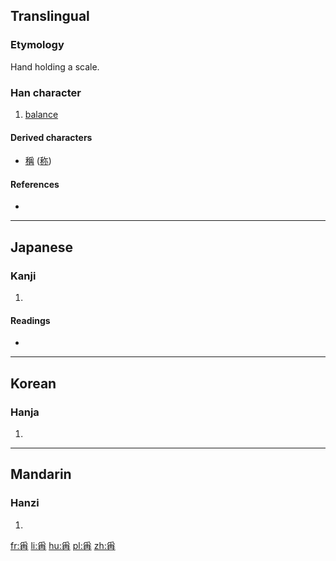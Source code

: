 {{also|尔}}
==Translingual==

===Etymology===
Hand holding a scale.

===Han character===
{{Han char|rn=87|rad=爪|as=05|sn=9|four=|canj=月土月 (BGB)|ids=⿱[[爫]][[冉]]}}

# [[balance]]

====Derived characters====
* [[稱]] ([[称]])

====References====
* {{Han ref|kx=0689.030|dkj=19671|dj=1102.070|hdz=32032.050|uh=722F|ud=29231}}

----

==Japanese==

===Kanji===
{{ja-kanji|grade=|rs=爪05}}

# {{defn|lang=ja|sort=爪05}}

====Readings====
* {{ja-readings|on=[[しょう]] (shō)|kun=[[となへ]] (tonahe), [[あげる]] (ageru)}}

----

==Korean==

===Hanja===
{{ko-hanja|hangeul=칭|rv=ching|mr=ch'ing}}

# {{defn|lang=ko|sort=爪05}}

----

==Mandarin==

===Hanzi===
{{cmn-hanzi|pin=[[chēng]] ([[cheng1]])|wg=ch'eng<sup>1</sup>}}

# {{defn|lang=cmn|sort=爪05}}

[[fr:爯]]
[[li:爯]]
[[hu:爯]]
[[pl:爯]]
[[zh:爯]]